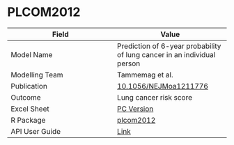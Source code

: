 # PLCOM2012

| Field         | Value         |
| ------------- |-------------- |
| Model Name    | Prediction of 6-year probability of lung cancer in an individual person |
| Modelling Team| Tammemag et al.|
| Publication   | [10.1056/NEJMoa1211776](http://doi.org/10.1056/NEJMoa1211776)|
| Outcome       | Lung cancer risk score |
| Excel Sheet   | [PC Version](https://drive.google.com/file/d/1_AWrVTXuS98mjWTq2jV_lbLLZyRw_vr8/view?usp=sharing) |
| R Package     | [plcom2012](https://github.com/resplab/PLCOm2012)|
| API User Guide| [Link](https://resplab.github.io/prismguide/api-users-guide.html#plcom2012-api)          |
